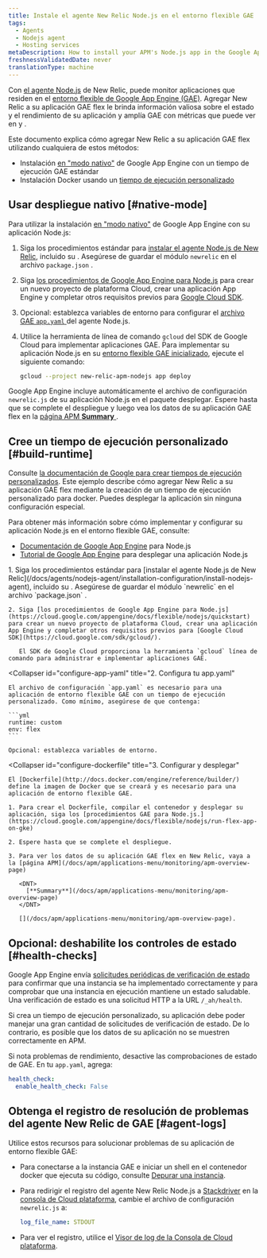 ```yaml
---
title: Instale el agente New Relic Node.js en el entorno flexible GAE
tags:
  - Agents
  - Nodejs agent
  - Hosting services
metaDescription: How to install your APM's Node.js app in the Google App Engine (GAE) flexible environment.
freshnessValidatedDate: never
translationType: machine
---
```


Con [el agente Node.js](/docs/agents/nodejs-agent/getting-started/introduction-new-relic-nodejs) de New Relic, puede monitor aplicaciones que residen en el [entorno flexible de Google App Engine (GAE)](https://cloud.google.com/appengine/docs/flexible/nodejs/). Agregar New Relic a su aplicación GAE flex le brinda información valiosa sobre el estado y el rendimiento de su aplicación y amplía GAE con métricas que puede ver en [<InlinePopover type="apm"/>](/docs/apm/new-relic-apm/getting-started/introduction-new-relic-apm)y [<InlinePopover type="browser"/>](/docs/browser/new-relic-browser/getting-started/introduction-new-relic-browser).

Este documento explica cómo agregar New Relic a su aplicación GAE flex utilizando cualquiera de estos métodos:

* Instalación [en "modo nativo"](/docs/accounts-partnerships/partnerships/google-cloud-platform-gcp/google-app-engine-environment#native-mode) de Google App Engine con un tiempo de ejecución GAE estándar
* Instalación Docker usando un [tiempo de ejecución personalizado](https://cloud.google.com/appengine/docs/flexible/custom-runtimes/about-custom-runtimes)

## Usar despliegue nativo [#native-mode]

Para utilizar la instalación [en "modo nativo"](/docs/accounts-partnerships/partnerships/google-cloud-platform-gcp/google-app-engine-environment#native-mode) de Google App Engine con su aplicación Node.js:

1. Siga los procedimientos estándar para [instalar el agente Node.js de New Relic](/docs/agents/nodejs-agent/installation-configuration/install-nodejs-agent), incluido su <InlinePopover type="licenseKey"/>. Asegúrese de guardar el módulo `newrelic` en el archivo `package.json` .

2. Siga [los procedimientos de Google App Engine para Node.js](https://cloud.google.com/appengine/docs/flexible/nodejs/quickstart) para crear un nuevo proyecto de plataforma Cloud, crear una aplicación App Engine y completar otros requisitos previos para [Google Cloud SDK](https://cloud.google.com/sdk/gcloud/).

3. Opcional: establezca variables de entorno para configurar el [archivo GAE `app.yaml` ](https://cloud.google.com/appengine/docs/flexible/nodejs/configuring-your-app-with-app-yaml)del agente Node.js.

4. Utilice la herramienta de línea de comando `gcloud` del SDK de Google Cloud para implementar aplicaciones GAE. Para implementar su aplicación Node.js en su [entorno flexible GAE inicializado](https://cloud.google.com/sdk/docs/initializing), ejecute el siguiente comando:

   ```bash
   gcloud --project new-relic-apm-nodejs app deploy
   ```

Google App Engine incluye automáticamente el archivo de configuración `newrelic.js` de su aplicación Node.js en el paquete desplegar. Espere hasta que se complete el despliegue y luego vea los datos de su aplicación GAE flex en la [página APM <DNT>**Summary**</DNT> ](/docs/apm/applications-menu/monitoring/apm-overview-page).

## Cree un tiempo de ejecución personalizado [#build-runtime]

Consulte [la documentación de Google para crear tiempos de ejecución personalizados](https://cloud.google.com/appengine/docs/flexible/custom-runtimes/build). Este ejemplo describe cómo agregar New Relic a su aplicación GAE flex mediante la creación de un tiempo de ejecución personalizado para docker. Puedes desplegar la aplicación sin ninguna configuración especial.

Para obtener más información sobre cómo implementar y configurar su aplicación Node.js en el entorno flexible GAE, consulte:

* [Documentación de Google App Engine](https://cloud.google.com/appengine/docs/flexible/nodejs/) para Node.js
* [Tutorial de Google App Engine](https://cloud.google.com/community/tutorials/run-expressjs-on-google-app-engine) para desplegar una aplicación Node.js

<CollapserGroup>
  <Collapser
    id="setup-gae"
    title="1. Configure el proyecto GAE e instale dependencia"
  >
    1. Siga los procedimientos estándar para [instalar el agente Node.js de New Relic](/docs/agents/nodejs-agent/installation-configuration/install-nodejs-agent), incluido su <InlinePopover type="licenseKey"/>. Asegúrese de guardar el módulo `newrelic` en el archivo `package.json` .

    2. Siga [los procedimientos de Google App Engine para Node.js](https://cloud.google.com/appengine/docs/flexible/nodejs/quickstart) para crear un nuevo proyecto de plataforma Cloud, crear una aplicación App Engine y completar otros requisitos previos para [Google Cloud SDK](https://cloud.google.com/sdk/gcloud/).

       El SDK de Google Cloud proporciona la herramienta `gcloud` línea de comando para administrar e implementar aplicaciones GAE.
  </Collapser>

  <Collapser
    id="configure-app-yaml"
    title="2. Configura tu app.yaml"
  >
    El archivo de configuración `app.yaml` es necesario para una aplicación de entorno flexible GAE con un tiempo de ejecución personalizado. Como mínimo, asegúrese de que contenga:

    ```yml
    runtime: custom
    env: flex
    ```

    Opcional: establezca variables de entorno.
  </Collapser>

  <Collapser
    id="configure-dockerfile"
    title="3. Configurar y desplegar"
  >
    El [Dockerfile](http://docs.docker.com/engine/reference/builder/) define la imagen de Docker que se creará y es necesario para una aplicación de entorno flexible GAE.

    1. Para crear el Dockerfile, compilar el contenedor y desplegar su aplicación, siga los [procedimientos GAE para Node.js.](https://cloud.google.com/appengine/docs/flexible/nodejs/run-flex-app-on-gke)

    2. Espere hasta que se complete el despliegue.

    3. Para ver los datos de su aplicación GAE flex en New Relic, vaya a la [página APM](/docs/apm/applications-menu/monitoring/apm-overview-page)

       <DNT>
         [**Summary**](/docs/apm/applications-menu/monitoring/apm-overview-page)
       </DNT>

       [](/docs/apm/applications-menu/monitoring/apm-overview-page).
  </Collapser>
</CollapserGroup>

## Opcional: deshabilite los controles de estado [#health-checks]

Google App Engine envía [solicitudes periódicas de verificación de estado](https://cloud.google.com/appengine/docs/flexible/go/configuring-your-app-with-app-yaml#health_checks) para confirmar que una instancia se ha implementado correctamente y para comprobar que una instancia en ejecución mantiene un estado saludable. Una verificación de estado es una solicitud HTTP a la URL `/_ah/health`.

Si crea un tiempo de ejecución personalizado, su aplicación debe poder manejar una gran cantidad de solicitudes de verificación de estado. De lo contrario, es posible que los datos de su aplicación no se muestren correctamente en APM.

Si nota problemas de rendimiento, desactive las comprobaciones de estado de GAE. En tu `app.yaml`, agrega:

```yml
health_check:
  enable_health_check: False
```

## Obtenga el registro de resolución de problemas del agente New Relic de GAE [#agent-logs]

Utilice estos recursos para solucionar problemas de su aplicación de entorno flexible GAE:

* Para conectarse a la instancia GAE e iniciar un shell en el contenedor docker que ejecuta su código, consulte [Depurar una instancia](https://cloud.google.com/appengine/docs/flexible/go/debugging-an-instance).

* Para redirigir el registro del agente New Relic Node.js a [Stackdriver](http://cloud.google.com/logging/docs/view/logs_viewer_v2) en la [consola de Cloud plataforma](https://cloud.google.com/compute/docs/console), cambie el archivo de configuración `newrelic.js` a:

  ```yml
  log_file_name: STDOUT
  ```

* Para ver el registro, utilice el [Visor de log de la Consola de Cloud plataforma](https://cloud.google.com/appengine/docs/flexible/php/writing-application-logs).
